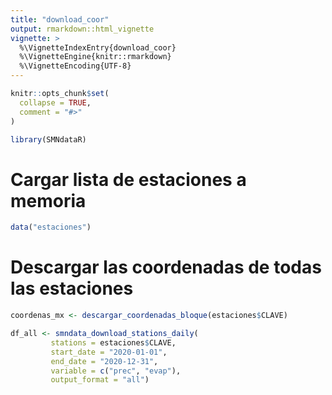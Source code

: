 ---
title: "download_coor"
output: rmarkdown::html_vignette
vignette: >
  %\VignetteIndexEntry{download_coor}
  %\VignetteEngine{knitr::rmarkdown}
  %\VignetteEncoding{UTF-8}
---

```{r, include = FALSE}
knitr::opts_chunk$set(
  collapse = TRUE,
  comment = "#>"
)
```

```{r setup}
library(SMNdataR)
```

# Cargar lista de estaciones a memoria

```{r}
data("estaciones")
```

# Descargar las coordenadas de todas las estaciones

```{r}
coordenas_mx <- descargar_coordenadas_bloque(estaciones$CLAVE)
```

```{r}
df_all <- smndata_download_stations_daily(
         stations = estaciones$CLAVE,
         start_date = "2020-01-01",
         end_date = "2020-12-31",
         variable = c("prec", "evap"),
         output_format = "all")
```


